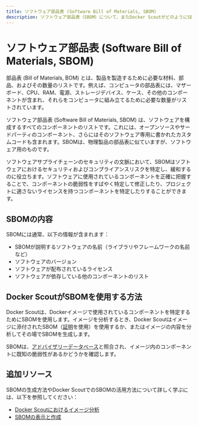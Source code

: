 ```yaml
---
title: ソフトウェア部品表 (Software Bill of Materials, SBOM)
description: ソフトウェア部品表（SBOM）について、またDocker ScoutがどのようにSBOMを活用しているかを学びます。
---
```


# ソフトウェア部品表 (Software Bill of Materials, SBOM)

部品表 (Bill of Materials, BOM) とは、製品を製造するために必要な材料、部品、およびその数量のリストです。例えば、コンピュータの部品表には、マザーボード、CPU、RAM、電源、ストレージデバイス、ケース、その他のコンポーネントが含まれ、それらをコンピュータに組み立てるために必要な数量がリストされています。

ソフトウェア部品表 (Software Bill of Materials, SBOM) は、ソフトウェアを構成するすべてのコンポーネントのリストです。これには、オープンソースやサードパーティのコンポーネント、さらにはそのソフトウェア専用に書かれたカスタムコードも含まれます。SBOMは、物理製品の部品表に似ていますが、ソフトウェア用のものです。

ソフトウェアサプライチェーンのセキュリティの文脈において、SBOMはソフトウェアにおけるセキュリティおよびコンプライアンスリスクを特定し、緩和するのに役立ちます。ソフトウェアに使用されているコンポーネントを正確に把握することで、コンポーネントの脆弱性をすばやく特定して修正したり、プロジェクトに適さないライセンスを持つコンポーネントを特定したりすることができます。

## SBOMの内容

SBOMには通常、以下の情報が含まれます：

- SBOMが説明するソフトウェアの名前（ライブラリやフレームワークの名前など）
- ソフトウェアのバージョン
- ソフトウェアが配布されているライセンス
- ソフトウェアが依存している他のコンポーネントのリスト

## Docker ScoutがSBOMを使用する方法

Docker Scoutは、Dockerイメージで使用されているコンポーネントを特定するためにSBOMを使用します。イメージを分析するとき、Docker Scoutはイメージに添付されたSBOM（[証明](https://docs.docker.com/build/metadata/attestations)を使用）を使用するか、またはイメージの内容を分析してその場でSBOMを生成します。

SBOMは、[アドバイザリーデータベース](/scout-ja/deep-dive/advisory-db-sources)と照合され、イメージ内のコンポーネントに既知の脆弱性があるかどうかを確認します。

## 追加リソース

SBOMの生成方法やDocker ScoutでのSBOMの活用方法について詳しく学ぶには、以下を参照してください：

- [Docker Scoutにおけるイメージ分析](/scout/explore/analysis)
- [SBOMの表示と作成](/scout-ja/how-tos/view-create-sboms)

